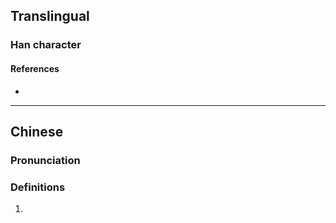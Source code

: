 {{character info/new}}
==Translingual==

===Han character===
{{Han char|rn=61|rad=心|as=04|sn=7|four=97047|canj=PNHE|ids=⿰忄及}}

====References====
* {{Han ref|kx=0377.170|dkj=10357|dj=0705.030|hdz=42272.150|uh=5FE3|ud=24547|bh=CADF|bd=51935}}

----

==Chinese==
{{zh-forms}}

===Pronunciation===
{{zh-pron
|m=jí
|c=gap1
|cat=
}}

===Definitions===
{{zh-hanzi}}

# {{rfdef|zh}}